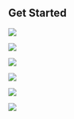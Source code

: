 

## Get Started

<Row>

<Column colLg={4} colMd={4} noGutterMdLeft>
<ArticleCard
    color="dark"
    title="Overview"
    subTitle="Cloud Pak for Integration Overview"
    href="/overview"
    >

![](../images/concepts.jpg)

</ArticleCard>
</Column>

<Column colLg={4} colMd={4} noGutterMdLeft>
<ArticleCard
    color="dark"
    title="Sales Demos"
    subTitle="Cloud Pak for Integration Sales Demos"
    href="/salesdemos"
    >

![](../images/prereqs.jpg)

</ArticleCard>

</Column>

<Column colLg={4} colMd={4} noGutterMdLeft>
<ArticleCard
    color="dark"
    title="Tutorials"
    subTitle="Cloud Pak for Integration Hands on Labs"
    href="/tutorials"
    >

![](../images/multi-cloud.jpg)

</ArticleCard>
</Column>
</Row>

<Row>

<Column colLg={4} colMd={4} noGutterMdLeft>
<ArticleCard
    color="dark"
    title="Community"
    subTitle="Community supported Labs"
    href="/community"
    >

![](../images/lecture-cloud.jpg)

</ArticleCard>

</Column>

<Column colLg={4} colMd={4} noGutterMdLeft>
<ArticleCard
    color="dark"
    title="Resources"
    subTitle="Cloud Pak for Integration Resources"
    href="/resources"
    >

![](../images/activities.jpg)

</ArticleCard>
</Column>
<Column colLg={4} colMd={4} noGutterMdLeft>
<ArticleCard
    color="dark"
    title="Contribute"
    subTitle="Submit your requests or contributions"
    href="/contribute"
    >

![](../images/resources.jpg)

</ArticleCard>
</Column>
</Row>
